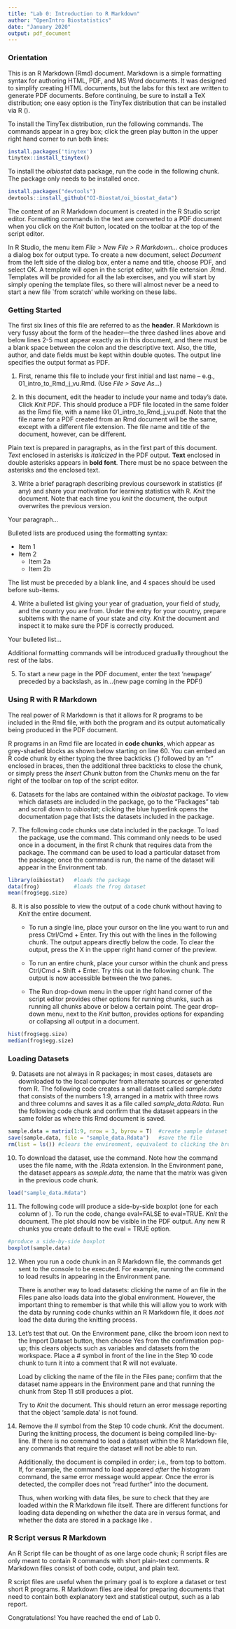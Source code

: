```yaml
---
title: "Lab 0: Introduction to R Markdown"
author: "OpenIntro Biostatistics"
date: "January 2020"
output: pdf_document
---
```


### Orientation

This is an R Markdown (Rmd) document. Markdown is a simple formatting syntax for authoring HTML, PDF, and MS Word documents. It was designed to simplify creating HTML documents, but the labs for this text are written to generate PDF documents. Before continuing, be sure to install a TeX distribution; one easy option is the TinyTex distribution that can be installed via R (\url{https://yihui.org/tinytex/}).\footnote{Alternatively, a full TeX distribution can be downloaded from \url{https://www.latex-project.org/get/}.}

To install the TinyTex distribution, run the following commands. The commands appear in a grey box; click the green play button in the upper right hand corner to run both lines:

```r
install.packages('tinytex')
tinytex::install_tinytex()
```

To install the *oibiostat* data package, run the code in the following chunk. The package only needs to be installed once. 

```r
install.packages("devtools")
devtools::install_github("OI-Biostat/oi_biostat_data")
```

The content of an R Markdown document is created in the R Studio script editor. Formatting commands in the text are converted to a PDF document when you click on the *Knit* button, located on the toolbar at the top of the script editor.

In R Studio, the menu item *File > New File > R Markdown...* choice produces a dialog box for output type. To create a new document, select *Document* from the left side of the dialog box, enter a name and title, choose PDF, and select OK. A template will open in the script editor, with file extension .Rmd. Templates will be provided for all the lab exercises, and you will start by simply opening the template files, so there will almost never be a need to start a new file `from scratch' while working on these labs.

### Getting Started

The first six lines of this file are referred to as the **header**. R Markdown is very fussy about the form of the header---the three dashed lines above and below lines 2-5 must appear exactly as in this document, and there must be a blank space between the colon and the descriptive text. Also, the title, author, and date fields must be kept within double quotes. The output line specifies the output format as PDF. 

1. First, rename this file to include your first initial and last name -- e.g., 01_intro_to_Rmd_j_vu.Rmd. (Use *File > Save As...*)

2. In this document, edit the header to include your name and today's date. Click *Knit PDF*. This should produce a PDF file located in the same folder as the Rmd file, with a name like 01_intro_to_Rmd_j_vu.pdf. Note that the file name for a PDF created from an Rmd document will be the same, except with a different file extension. The file name and title of the document, however, can be different.

Plain text is prepared in paragraphs, as in the first part of this document. *Text* enclosed in asterisks is *italicized* in the PDF output. **Text** enclosed in double asterisks appears in **bold font**.  There must be no space between the asterisks and the enclosed text.

3. Write a brief paragraph describing previous coursework in statistics (if any) and share your motivation for learning statistics with R. *Knit* the document. Note that each time you *knit* the document, the output overwrites the previous version.

Your paragraph...


Bulleted lists are produced using the formatting syntax: 

- Item 1 
- Item 2 
    + Item 2a
    + Item 2b

The list must be preceded by a blank line, and 4 spaces should be used before sub-items.

4. Write a bulleted list giving your year of graduation, your field of study, and the country you are from.  Under the entry for your country, prepare subitems with the name of your state and city. *Knit* the document and inspect it to make sure the PDF is correctly produced.

Your bulleted list...

Additional formatting commands will be introduced gradually throughout the rest of the labs.

<!---
To make a "comment" in an R Markdown document, use the syntax on the lines preceding and following this message. All the text within the 'arrows' does not appear in the knitted PDF, similar to how lines preceded with a # in R are not executed as code.
--->

5. To start a new page in the PDF document, enter the text 'newpage' preceded by a backslash, as in...(new page coming in the PDF!)

\newpage

### Using R with R Markdown

The real power of R Markdown is that it allows for R programs to be included in the Rmd file, with both the program and its output automatically being produced in the PDF document.

R programs in an Rmd file are located in **code chunks**, which appear as grey-shaded blocks as shown below starting on line 60. You can embed an R code chunk by either typing the three backticks (`) followed by an "r" enclosed in braces, then the additional three backticks to close the chunk, or simply press the *Insert Chunk* button from the *Chunks* menu on the far right of the toolbar on top of the script editor. 

6. Datasets for the labs are contained within the *oibiostat* package. To view which datasets are included in the package, go to the "Packages" tab and scroll down to *oibiostat*; clicking the blue hyperlink opens the documentation page that lists the datasets included in the package.

7. The following code chunks use data included in the package. To load the package, use the \texttt{library} command. This command only needs to be used once in a document, in the first R chunk that requires data from the package. The \texttt{data()} command can be used to load a particular dataset from the package; once the command is run, the name of the dataset will appear in the Environment tab.

```r
library(oibiostat)   #loads the package
data(frog)           #loads the frog dataset
mean(frog$egg.size)
```

8. It is also possible to view the output of a code chunk without having to *Knit* the entire document. 

   - To run a single line, place your cursor on the line you want to run and press Ctrl/Cmd + Enter. Try this out with the lines in the following chunk. The output appears directly below the code. To clear the output, press the X in the upper right hand corner of the preview.
 
   - To run an entire chunk, place your cursor within the chunk and press Ctrl/Cmd + Shift + Enter. Try this out in the following chunk. The output is now accessible between the two panes.
 
   - The Run drop-down menu in the upper right hand corner of the script editor provides other options for running chunks, such as running all chunks above or below a certain point. The gear drop-down menu, next to the *Knit* button, provides options for expanding or collapsing all output in a document.

```r
hist(frog$egg.size)
median(frog$egg.size)
```

### Loading Datasets

9. Datasets are not always in R packages; in most cases, datasets are downloaded to the local computer from alternate sources or generated from R. The following code creates a small dataset called *sample.data* that consists of the numbers 1:9, arranged in a matrix with three rows and three columns and saves it as a file called *sample_data.Rdata*. Run the following code chunk and confirm that the dataset appears in the same folder as where this Rmd document is saved.

```r
sample.data = matrix(1:9, nrow = 3, byrow = T)  #create sample dataset
save(sample.data, file = "sample_data.Rdata")   #save the file
rm(list = ls()) #clears the environment, equivalent to clicking the broom icon
```

10. To download the dataset, use the \texttt{load()} command. Note how the command uses the file name, with the .Rdata extension. In the Environment pane, the dataset appears as *sample.data*, the name that the matrix was given in the previous code chunk.

```r
load("sample_data.Rdata")
```

11. The following code will produce a side-by-side boxplot (one for each column of \texttt{sample.data}). To run the code, change eval=FALSE to eval=TRUE. *Knit* the document. The plot should now be visible in the PDF output. Any new R chunks you create default to the eval = TRUE option.

```r
#produce a side-by-side boxplot
boxplot(sample.data)
```

12. When you run a code chunk in an R Markdown file, the commands get sent to the console to be executed. For example, running the command to load \texttt{sample\_data.Rdata} results in \texttt{sample.data} appearing in the Environment pane.

    There is another way to load datasets: clicking the name of an \texttt{.Rdata} file in the Files pane also loads data into the global environment.\footnote{A dialog box will appear asking for confirmation; choose Yes to load the dataset into \textit{RStudio}.} However, the important thing to remember is that while this will allow you to work with the data by running code chunks within an R Markdown file, it does *not* load the data during the knitting process.
    
13. Let's test that out. On the Environment pane, clikc the broom icon next to the Import Dataset button, then choose Yes from the confirmation pop-up; this clears objects such as variables and datasets from the workspace. Place a # symbol in front of the line in the Step 10 code chunk to turn it into a comment that R will not evaluate.

    Load \texttt{sample.data} by clicking the name of the file in the Files pane; confirm that the dataset name appears in the Environment pane and that running the chunk from Step 11 still produces a plot.
    
    Try to *Knit* the document. This should return an error message reporting that the object 'sample.data' is not found.
    
14. Remove the # symbol from the Step 10 code chunk. *Knit* the document. During the knitting process, the document is being compiled line-by-line. If there is no command to load a dataset within the R Markdown file, any commands that require the dataset will not be able to run.

    Additionally, the document is compiled in order; i.e., from top to bottom. If, for example, the command to load \texttt{sample.data} appeared *after* the histogram command, the same error message would appear. Once the error is detected, the compiler does not "read further" into the document.
    
    Thus, when working with data files, be sure to check that they are loaded within the R Markdown file itself. There are different functions for loading data depending on whether the data are in \texttt{.Rdata} versus \texttt{.csv} format, and whether the data are stored in a package like \texttt{oibiostat}.

### R Script versus R Markdown

An R Script file can be thought of as one large code chunk; R script files are only meant to contain R commands with short plain-text comments. R Markdown files consist of both code, output, and plain text.

R script files are useful when the primary goal is to explore a dataset or test short R programs. R Markdown files are ideal for preparing documents that need to contain both explanatory text and statistical output, such as a lab report. 

Congratulations! You have reached the end of Lab 0. 
